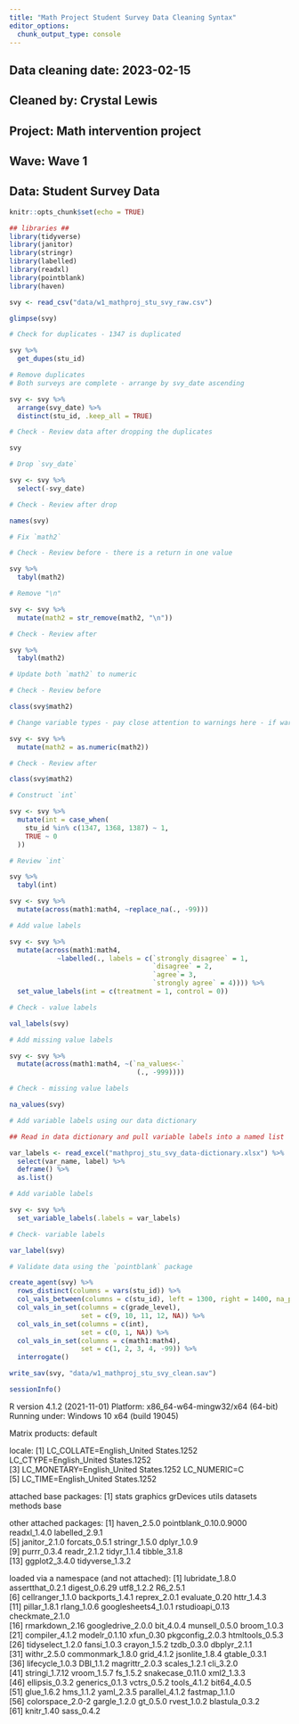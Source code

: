 ---
title: "Math Project Student Survey Data Cleaning Syntax"
editor_options: 
  chunk_output_type: console
---

## Data cleaning date: 2023-02-15
## Cleaned by: Crystal Lewis
## Project: Math intervention project
## Wave: Wave 1
## Data: Student Survey Data

```{r setup, include=FALSE, message = FALSE, warning = FALSE}
knitr::opts_chunk$set(echo = TRUE)

## libraries ##
library(tidyverse)
library(janitor)
library(stringr)
library(labelled)
library(readxl)
library(pointblank)
library(haven)

```

```{r Read in data}

svy <- read_csv("data/w1_mathproj_stu_svy_raw.csv")

```

```{r (01) Review the data}

glimpse(svy)

```

```{r (02) Adjust cases as needed}

# Check for duplicates - 1347 is duplicated

svy %>%
  get_dupes(stu_id)

# Remove duplicates 
# Both surveys are complete - arrange by svy_date ascending

svy <- svy %>%
  arrange(svy_date) %>%
  distinct(stu_id, .keep_all = TRUE)

# Check - Review data after dropping the duplicates

svy

```

```{r (03) De-identify data}

# Drop `svy_date`

svy <- svy %>%
  select(-svy_date)

# Check - Review after drop

names(svy)

```

```{r (07) Normalize variables}

# Fix `math2`

# Check - Review before - there is a return in one value

svy %>%
  tabyl(math2)

# Remove "\n"

svy <- svy %>%
  mutate(math2 = str_remove(math2, "\n"))

# Check - Review after

svy %>%
  tabyl(math2)

```

```{r (09) Update variable types}

# Update both `math2` to numeric

# Check - Review before

class(svy$math2)

# Change variable types - pay close attention to warnings here - if warnings are thrown there may still be characters in the variable

svy <- svy %>%
  mutate(math2 = as.numeric(math2))

# Check - Review after

class(svy$math2)


```

```{r (11) Construct variables}

# Construct `int`

svy <- svy %>%
  mutate(int = case_when(
    stu_id %in% c(1347, 1368, 1387) ~ 1,
    TRUE ~ 0
  ))

# Review `int`

svy %>%
  tabyl(int)


```

```{r (12) Add missing values}

svy <- svy %>% 
  mutate(across(math1:math4, ~replace_na(., -99)))

```

```{r (13) Add metadata}

# Add value labels

svy <- svy %>% 
  mutate(across(math1:math4, 
            ~labelled(., labels = c(`strongly disagree` = 1, 
                                    `disagree` = 2, 
                                    `agree`= 3,
                                    `strongly agree` = 4)))) %>%
  set_value_labels(int = c(treatment = 1, control = 0))

# Check - value labels

val_labels(svy)

# Add missing value labels

svy <- svy %>% 
  mutate(across(math1:math4, ~(`na_values<-`
                                (., -999))))

# Check - missing value labels

na_values(svy)

# Add variable labels using our data dictionary

## Read in data dictionary and pull variable labels into a named list

var_labels <- read_excel("mathproj_stu_svy_data-dictionary.xlsx") %>%
  select(var_name, label) %>%
  deframe() %>%
  as.list()

# Add variable labels

svy <- svy %>%
  set_variable_labels(.labels = var_labels)

# Check- variable labels

var_label(svy)


```

```{r (14) Validate data}

# Validate data using the `pointblank` package

create_agent(svy) %>%
  rows_distinct(columns = vars(stu_id)) %>%
  col_vals_between(columns = c(stu_id), left = 1300, right = 1400, na_pass = TRUE) %>%
  col_vals_in_set(columns = c(grade_level), 
                  set = c(9, 10, 11, 12, NA)) %>%
  col_vals_in_set(columns = c(int),
                  set = c(0, 1, NA)) %>%
  col_vals_in_set(columns = c(math1:math4),
                  set = c(1, 2, 3, 4, -99)) %>%
  interrogate()

```

```{r Export data}

write_sav(svy, "data/w1_mathproj_stu_svy_clean.sav")

```

```{r Create session info}

sessionInfo()

```

R version 4.1.2 (2021-11-01)
Platform: x86_64-w64-mingw32/x64 (64-bit)
Running under: Windows 10 x64 (build 19045)

Matrix products: default

locale:
[1] LC_COLLATE=English_United States.1252  LC_CTYPE=English_United States.1252   
[3] LC_MONETARY=English_United States.1252 LC_NUMERIC=C                          
[5] LC_TIME=English_United States.1252    

attached base packages:
[1] stats     graphics  grDevices utils     datasets  methods   base     

other attached packages:
 [1] haven_2.5.0            pointblank_0.10.0.9000 readxl_1.4.0           labelled_2.9.1        
 [5] janitor_2.1.0          forcats_0.5.1          stringr_1.5.0          dplyr_1.0.9           
 [9] purrr_0.3.4            readr_2.1.2            tidyr_1.1.4            tibble_3.1.8          
[13] ggplot2_3.4.0          tidyverse_1.3.2       

loaded via a namespace (and not attached):
 [1] lubridate_1.8.0     assertthat_0.2.1    digest_0.6.29       utf8_1.2.2          R6_2.5.1           
 [6] cellranger_1.1.0    backports_1.4.1     reprex_2.0.1        evaluate_0.20       httr_1.4.3         
[11] pillar_1.8.1        rlang_1.0.6         googlesheets4_1.0.1 rstudioapi_0.13     checkmate_2.1.0    
[16] rmarkdown_2.16      googledrive_2.0.0   bit_4.0.4           munsell_0.5.0       broom_1.0.3        
[21] compiler_4.1.2      modelr_0.1.10       xfun_0.30           pkgconfig_2.0.3     htmltools_0.5.3    
[26] tidyselect_1.2.0    fansi_1.0.3         crayon_1.5.2        tzdb_0.3.0          dbplyr_2.1.1       
[31] withr_2.5.0         commonmark_1.8.0    grid_4.1.2          jsonlite_1.8.4      gtable_0.3.1       
[36] lifecycle_1.0.3     DBI_1.1.2           magrittr_2.0.3      scales_1.2.1        cli_3.2.0          
[41] stringi_1.7.12      vroom_1.5.7         fs_1.5.2            snakecase_0.11.0    xml2_1.3.3         
[46] ellipsis_0.3.2      generics_0.1.3      vctrs_0.5.2         tools_4.1.2         bit64_4.0.5        
[51] glue_1.6.2          hms_1.1.2           yaml_2.3.5          parallel_4.1.2      fastmap_1.1.0      
[56] colorspace_2.0-2    gargle_1.2.0        gt_0.5.0            rvest_1.0.2         blastula_0.3.2     
[61] knitr_1.40          sass_0.4.2         